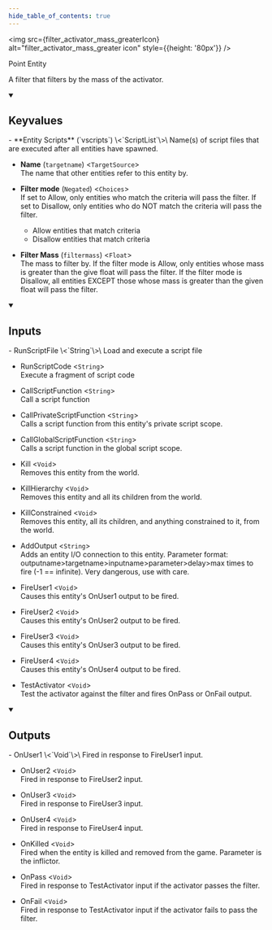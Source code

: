 ```yaml
---
hide_table_of_contents: true
---
```


<!---
!!!!!!
THIS PAGE IS AUTOGENERATED FROM GAME FGD DEFINITIONS!
DO NOT EDIT MANUALLY!
!!!!!!

In order to make edits, you can make an annotation file in /fgd_dump_overrides
-->



<img src={filter_activator_mass_greaterIcon} alt="filter_activator_mass_greater icon" style={{height: '80px'}} />

Point Entity

A filter that filters by the mass of the activator.

<details open>
<summary><h2>Keyvalues</h2></summary>
- **Entity Scripts** (`vscripts`) \<`ScriptList`\>\
Name(s) of script files that are executed after all entities have spawned.

- **Name** (`targetname`) \<`TargetSource`\>\
The name that other entities refer to this entity by.

- **Filter mode** (`Negated`) \<`Choices`\>\
If set to Allow, only entities who match the criteria will pass the filter. If set to Disallow, only entities who do NOT match the criteria will pass the filter.
  - Allow entities that match criteria 
  - Disallow entities that match criteria 


- **Filter Mass** (`filtermass`) \<`Float`\>\
The mass to filter by. If the filter mode is Allow, only entities whose mass is greater than the give float will pass the filter. If the filter mode is Disallow, all entities EXCEPT those whose mass is greater than the given float will pass the filter.


 </details>
<details open>
<summary><h2>Inputs</h2></summary>
- RunScriptFile \<`String`\>\
Load and execute a script file

- RunScriptCode \<`String`\>\
Execute a fragment of script code

- CallScriptFunction \<`String`\>\
Call a script function

- CallPrivateScriptFunction \<`String`\>\
Calls a script function from this entity's private script scope.

- CallGlobalScriptFunction \<`String`\>\
Calls a script function in the global script scope.

- Kill \<`Void`\>\
Removes this entity from the world.

- KillHierarchy \<`Void`\>\
Removes this entity and all its children from the world.

- KillConstrained \<`Void`\>\
Removes this entity, all its children, and anything constrained to it, from the world.

- AddOutput \<`String`\>\
Adds an entity I/O connection to this entity. Parameter format: outputname&gt;targetname>inputname&gt;parameter&gt;delay&gt;max times to fire (-1 == infinite). Very dangerous, use with care.

- FireUser1 \<`Void`\>\
Causes this entity's OnUser1 output to be fired.

- FireUser2 \<`Void`\>\
Causes this entity's OnUser2 output to be fired.

- FireUser3 \<`Void`\>\
Causes this entity's OnUser3 output to be fired.

- FireUser4 \<`Void`\>\
Causes this entity's OnUser4 output to be fired.

- TestActivator \<`Void`\>\
Test the activator against the filter and fires OnPass or OnFail output.


 </details>
<details open>
<summary><h2>Outputs</h2></summary>
- OnUser1 \<`Void`\>\
Fired in response to FireUser1 input.

- OnUser2 \<`Void`\>\
Fired in response to FireUser2 input.

- OnUser3 \<`Void`\>\
Fired in response to FireUser3 input.

- OnUser4 \<`Void`\>\
Fired in response to FireUser4 input.

- OnKilled \<`Void`\>\
Fired when the entity is killed and removed from the game. Parameter is the inflictor.

- OnPass \<`Void`\>\
Fired in response to TestActivator input if the activator passes the filter.

- OnFail \<`Void`\>\
Fired in response to TestActivator input if the activator fails to pass the filter.


 </details>